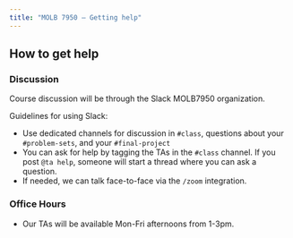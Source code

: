 ```yaml
---
title: "MOLB 7950 — Getting help"
---
```


## How to get help

### Discussion

Course discussion will be through the Slack MOLB7950 organization.

Guidelines for using Slack:

-   Use dedicated channels for discussion in `#class`, questions about
    your `#problem-sets`, and your `#final-project`
-   You can ask for help by tagging the TAs in the `#class` channel. If
    you post `@ta help`, someone will start a thread where you can ask a
    question.
-   If needed, we can talk face-to-face via the `/zoom` integration.

### Office Hours

-   Our TAs will be available Mon-Fri afternoons from 1-3pm.

<!-- Calendly inline widget begin -->
<div class="calendly-inline-widget" data-url="https://calendly.com/molb7950/30min?hide_gdpr_banner=1" style="min-width:320px;height:700px;"></div>
<script type="text/javascript" src="https://assets.calendly.com/assets/external/widget.js" async></script>
<!-- Calendly inline widget end -->

